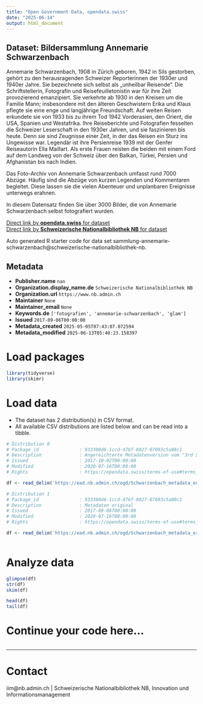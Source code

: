 ```yaml
---
title: "Open Government Data, opendata.swiss"
date: "2025-06-14"
output: html_document
---
```


## Dataset: Bildersammlung Annemarie Schwarzenbach

Annemarie Schwarzenbach, 1908 in Zürich geboren, 1942 in Sils gestorben, gehört zu den herausragenden Schweizer Reporterinnen der 1930er und 1940er Jahre. Sie bezeichnete sich selbst als „unheilbar Reisende“. Die Schriftstellerin, Fotografin und Reisefeuilletonistin war für ihre Zeit provozierend emanzipiert. Sie verkehrte ab 1930 in den Kreisen um die Familie Mann; insbesondere mit den älteren Geschwistern Erika und Klaus pflegte sie eine enge und langjährige Freundschaft. Auf weiten Reisen erkundete sie von 1933 bis zu ihrem Tod 1942 Vorderasien, den Orient, die USA, Spanien und Westafrika. Ihre Reiseberichte und Fotografien fesselten die Schweizer Leserschaft in den 1930er Jahren, und sie faszinieren bis heute. Denn sie sind Zeugnisse einer Zeit, in der das Reisen ein Sturz ins Ungewisse war. Legendär ist ihre Persienreise 1939 mit der Genfer Reiseautorin Ella Maillart. Als erste Frauen reisten die beiden mit einem Ford auf dem Landweg von der Schweiz über den Balkan, Türkei, Persien und Afghanistan bis nach Indien.

Das Foto-Archiv von Annemarie Schwarzenbach umfasst rund 7000 Abzüge. Häufig sind die Abzüge von kurzen Legenden und Kommentaren begleitet. Diese lassen sie die vielen Abenteuer und unplanbaren Ereignisse unterwegs erahnen.

In diesem Datensatz finden Sie über 3000 Bilder, die von Annemarie Schwarzenbach selbst fotografiert wurden.

[Direct link by **opendata.swiss** for dataset](https://opendata.swiss/de/dataset/bildersammlung-annemarie-schwarzenbach1)<br>
[Direct link by **Schweizerische Nationalbibliothek NB** for dataset](https://ead.nb.admin.ch/html/schwarzenbach.html)

Auto generated R starter code for data set sammlung-annemarie-schwarzenbach@schweizerische-nationalbibliothek-nb.

## Metadata

- **Publisher.name** `nan`
- **Organization.display_name.de** `Schweizerische Nationalbibliothek NB`
- **Organization.url** `https://www.nb.admin.ch`
- **Maintainer** `None`
- **Maintainer_email** `None`
- **Keywords.de** `['fotografien', 'annemarie-schwarzenbach', 'glam']`
- **Issued** `2017-09-06T00:00:00`
- **Metadata_created** `2025-05-05T07:43:07.072594`
- **Metadata_modified** `2025-06-13T05:40:23.158397`


# Load packages

```r

library(tidyverse)
library(skimr)

```

# Load data

-   The dataset has 2 distribution(s) in CSV format.
-   All available CSV distributions are listed below and can be read into a tibble.

```r

# Distribution 0
# Package_id               : 933300d6-1ccd-476f-8027-07093c5a08c1
# Description              : Angereichterte Metadatenversion vom "3rd Swiss Open Cultural Data Hackathon".  Zusätzliche Metadatenfelder: Land_all, Ort_all, Ort_Wikidata, latlong, URL_Bild_Direkt Siehe: https://make.opendata.ch/wiki/project:annemarie_schwarzenbach_photo_collection
# Issued                   : 2017-10-02T00:00:00
# Modified                 : 2020-07-16T00:00:00
# Rights                   : https://opendata.swiss/terms-of-use#terms_open

df <- read_delim('https://ead.nb.admin.ch/ogd/Schwarzenbach_metadata_enriched.csv')

# Distribution 1
# Package_id               : 933300d6-1ccd-476f-8027-07093c5a08c1
# Description              : Metadaten original
# Issued                   : 2017-09-06T00:00:00
# Modified                 : 2020-07-16T00:00:00
# Rights                   : https://opendata.swiss/terms-of-use#terms_open

df <- read_delim('https://ead.nb.admin.ch/ogd/Schwarzenbach_metadata_original.csv')



```

# Analyze data

```r

glimpse(df)
str(df)
skim(df)

head(df)
tail(df)

```

# Continue your code here...

```r

```

------------------------------------------------------------------------

# Contact

iim@nb.admin.ch | Schweizerische Nationalbibliothek NB, Innovation und Informationsmanagement
